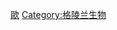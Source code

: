 {{Catnav|頁面分類|各種主題的頁面分類|按國家分類|各國生物|各國植物}}
{{Catnav|頁面分類|各種主題的頁面分類|按國家分類|各國生物|格陵蘭生物}}
{{Commons category|Flora of Greenland}}

[[Category:各國植物|歐]]
[[Category:格陵兰生物|Category:格陵兰生物]]